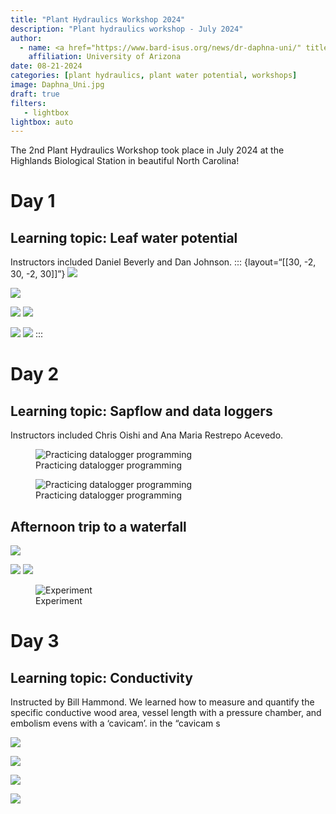 ```yaml
---
title: "Plant Hydraulics Workshop 2024"
description: "Plant hydraulics workshop - July 2024"
author: 
  - name: <a href="https://www.bard-isus.org/news/dr-daphna-uni/" title = "Visit website">Daphna Uni</a>
    affiliation: University of Arizona
date: 08-21-2024
categories: [plant hydraulics, plant water potential, workshops]
image: Daphna_Uni.jpg
draft: true
filters:
   - lightbox
lightbox: auto
---
```


The 2nd Plant Hydraulics Workshop took place in July 2024 at the Highlands Biological Station in beautiful North Carolina!

# Day 1

## Learning topic: Leaf water potential
Instructors included Daniel Beverly and Dan Johnson. 
::: {layout="[[30, -2, 30, -2, 30]]"}
![](IMG_1.jpg){group="my-gallery"}

![](IMG_2.jpg){group="my-gallery"}

![](IMG_3.jpg){group="my-gallery"}
![](IMG_4.jpg){group="my-gallery"}

![](IMG_5.jpg){group="my-gallery"}
![](IMG_6.jpg){group="my-gallery"}
:::

# Day 2

## Learning topic: Sapflow and data loggers

Instructors included Chris Oishi and Ana Maria Restrepo Acevedo. 

::: {layout="[[45, -5, 45]]" layout-valign="center"}
::: {#first-column}
![Practicing datalogger programming](IMG_7.jpg){group="mygallery2"}
:::

::: {#second-column}
![Practicing datalogger programming](IMG_8.jpg){group="mygallery2"}
:::
:::

## Afternoon trip to a waterfall

::: {layout-nrow="2" layout-halign="center"}
::: {#first-row}
::: {layout="[[50, -2, 50]]"}
![](IMG_10.jpg){group="mygallery3"}

![](IMG_11.jpg){group="mygallery3"}
![](IMG_12.jpg){group="mygallery3"}
:::
:::

::: {#second-row}
![Experiment](image31.jpg){group="mygallery3"}
:::
:::

# Day 3

## Learning topic: Conductivity

Instructed by Bill Hammond. We learned how to measure and quantify the specific conductive wood area, vessel length with a pressure chamber, and embolism evens with a 'cavicam'. 
in the "cavicam s


::: {layout="[[50, -2, 50]]" layout-valign="center"}
<div>

![](IMG_13.jpg){group="mygallery4"}

</div>

<div>

::: {layout-nrow="2"}
<div>

::: {layout="[[50, -2, 50]]"}
![](IMG_14.jpg){group="mygallery4"}

![](IMG_15.jpg){group="mygallery4"}
:::

</div>

<div>

![](IMG_16.jpg){group="mygallery4"}

</div>
:::

</div>
:::

